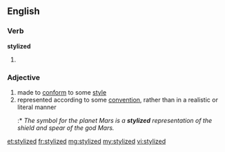 ==English==

===Verb===
'''stylized'''

# {{past of|stylize}}

===Adjective===
{{en-adj}}
# made to [[conform]] to some [[style]] 
# represented according to some [[convention]], rather than in a realistic or literal manner
#:* ''The symbol for the planet Mars is a '''stylized''' representation of the shield and spear of the god Mars.''

[[et:stylized]]
[[fr:stylized]]
[[mg:stylized]]
[[my:stylized]]
[[vi:stylized]]